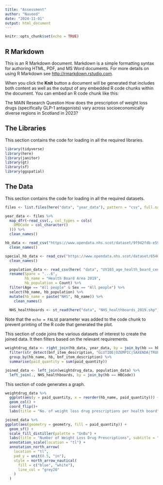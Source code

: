 ```yaml
---
title: "Assessment"
author: "Naveed"
date: "2024-11-01"
output: html_document
---
```


```r
knitr::opts_chunk$set(echo = TRUE)
```

## R Markdown

This is an R Markdown document. Markdown is a simple formatting syntax for authoring HTML, PDF, and MS Word documents. For more details on using R Markdown see <http://rmarkdown.rstudio.com>.

When you click the **Knit** button a document will be generated that includes both content as well as the output of any embedded R code chunks within the document. You can embed an R code chunk like this:



The MAIN Research Question
How does the prescription of weight loss drugs (specifically GLP-1 antagonists) vary across socioeconomically diverse regions in Scotland in 2023?


## The Libraries

This section contains the code for loading in all the required libraries. 

```r
library(tidyverse)
library(here)
library(janitor)
library(gt)
library(sf)
library(ggspatial)
```

## The Data

This section contains the code for loading in all the required datasets. 

```r
files <- list.files(here("data", "year_data"), pattern = "csv", full.names = TRUE)

year_data <- files %>%
  map_dfr(~read_csv(., col_types = cols(
    DMDCode = col_character()
  ))) %>%
  clean_names()

hb_data <- read_csv("https://www.opendata.nhs.scot/dataset/9f942fdb-e59e-44f5-b534-d6e17229cc7b/resource/652ff726-e676-4a20-abda-435b98dd7bdc/download/hb14_hb19.csv") %>% 
  clean_names()

special_hb_data <- read_csv("https://www.opendata.nhs.scot/dataset/65402d20-f0f1-4cee-a4f9-a960ca560444/resource/0450a5a2-f600-4569-a9ae-5d6317141899/download/special-health-boards_19022021.csv") %>% 
  clean_names()

  population_data <- read_csv(here( "data", "UV103_age_health_board_census.csv"), skip = 10) %>% 
  rename(Spare = "...6",
         hb_name = "Health Board Area 2019",
         hb_population = Count) %>% 
  filter(Age == "All people" & Sex == "All people") %>% 
  select(hb_name, hb_population) %>% 
  mutate(hb_name = paste("NHS", hb_name)) %>% 
    clean_names()
  
  NHS_healthboards <- st_read(here("data", "NHS_healthboards_2019.shp"))
```

Note that the `echo = FALSE` parameter was added to the code chunk to prevent printing of the R code that generated the plot.

This section of code joins the various datasets of interest to create the joined data.
It then filters based on the relevant requirements.  
```r
weightdrug_data <- right_join(hb_data, year_data, by = join_by(hb == hbt)) %>% 
  filter(str_detect(bnf_item_description, "GLUTIDE|OZEMPIC|SAXENDA|TRULICITY")) %>% 
  group_by(hb_name, hb, bnf_item_description) %>% 
  summarise(paid_quantity = sum(paid_quantity))

joined_data <- left_join(weightdrug_data, population_data) %>% 
  left_join(., NHS_healthboards, by = join_by(hb == HBCode))
```

This section of code generates a graph. 
```r
weightdrug_data %>% 
  ggplot(aes(y = paid_quantity, x = reorder(hb_name, paid_quantity))) +
  geom_col() +
  coord_flip()+
  labs(title = "No. of weight loss drug prescriptions per health board", x = "Health Board Name", y = "Weight Loss Drugs Prescriptions per person")

joined_data %>% 
ggplot(aes(geometry = geometry, fill = paid_quantity)) +
  geom_sf() +
  scale_fill_distiller(palette = "GnBu") +
  labs(title = "Number of Weight Loss Drug Prescriptions", subtitle = "In Scotland", fill = "Total No. of Prescriptions") +  
  annotation_scale(location = "tl") +
  annotation_north_arrow(
    location = "tl",    
    pad_y = unit(0.5, "in"),    
    style = north_arrow_nautical(
      fill = c("blue", "white"),      
      line_col = "grey20"
    ) 
  )
```

